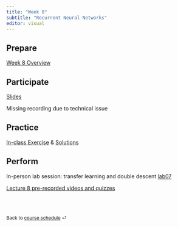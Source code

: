 ```yaml
---
title: "Week 8"
subtitle: "Recurrent Neural Networks"
editor: visual
---
```


## Prepare

[Week 8 Overview](https://q.utoronto.ca/courses/366713/pages/week-9-overview?module_item_id=5872128)

## Participate

[Slides](/lecs/w08/lec08.html)

Missing recording due to technical issue

## Practice

[In-class Exercise](/ex/w08/exercises08.html "Exercise"){aria-label="Exercise 8"} & [Solutions](/ex/w08/exercises08_solution.html "Exercise Solutions"){aria-label="Exercise 8 Solutions"}

## Perform

In-person lab session: transfer learning and double descent [lab07](https://colab.research.google.com/github/UofTCSC413/2024F-website/blob/main/labs/lab07.ipynb "Lab instructions"){aria-label="Lab 7 instructions"}

[Lecture 8 pre-recorded videos and quizzes](https://q.utoronto.ca/courses/366713/quizzes/419409)

<br><br>

::: {style="font-size: 0.875em;"}
Back to [course schedule](/ "Course schedule") ⏎
:::